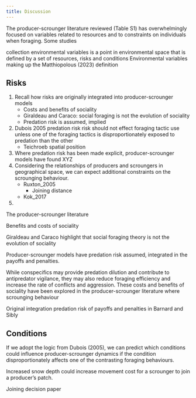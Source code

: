 ```yaml
---
title: Discussion
---
```



<!-- note citation style used throughout (first author's last name, year, optional letter if multiple publications per author/year), regardless of number of authors for brevity in the graph visualizations, and for consistency in the text with the visualizations -->



The producer-scrounger literature reviewed (Table S1) has overwhelmingly focused on variables related to resources and to constraints on individuals when foraging. Some studies 



collection environmental variables is a point in environmental space that is defined by a set of resources, risks and conditions
Environmental variables making up the Matthiopolous (2023) definition



## Risks

1. Recall how risks are originally integrated into producer-scrounger models
    - Costs and benefits of sociality
    - Giraldeau and Caraco: social foraging is not the evolution of sociality
    - Predation risk is assumed, implied 
1. Dubois 2005 predation risk risk should not effect foraging tactic use unless one of the foraging tactics is  disproportionately exposed to predation than the other 
    - Teichroeb spatial position
1. Where predation risk has been made explicit, producer-scrounger models have found XYZ
1. Considering the relationships of producers and scroungers in geographical space, we can expect additional constraints on the scrounging behaviour. 
    - Ruxton_2005
        - Joining distance
    - Kok_2017
1. 




The producer-scrounger literature 

Benefits and costs of sociality

Giraldeau and Caraco highlight that social foraging theory is not the evolution of sociality

Producer-scrounger models have predation risk assumed, integrated in the payoffs and penalties. 

While conspecifics may provide predation dilution and contribute to antipredator vigilance, they may also reduce foraging efficiency and increase the rate of conflicts and aggression. These costs and benefits of sociality have been explored in the producer-scrounger literature where scrounging behaviour 



Original integration predation risk of payoffs and penalties in Barnard and Sibly 


 

## Conditions


If we adopt the logic from Dubois (2005), we can predict which conditions could influence producer-scrounger dynamics if the condition disproportionately affects one of the contrasting foraging behaviours. 

Increased snow depth could increase movement cost for a scrounger to join a producer's patch. 

Joining decision paper 

